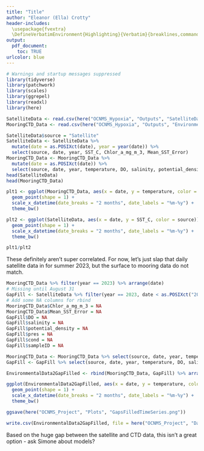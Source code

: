```yaml
---
title: "Title"
author: "Eleanor (Ella) Crotty"
header-includes:
  \usepackage{fvextra}
  \DefineVerbatimEnvironment{Highlighting}{Verbatim}{breaklines,commandchars=\\\{\}}
output:
  pdf_document:
    toc: TRUE
urlcolor: blue
---
```


```r
# Warnings and startup messages suppressed
library(tidyverse)
library(patchwork)
library(scales)
library(ggrepel)
library(readxl)
library(here)
```

```r
SatelliteData <- read.csv(here("OCNMS_Hypoxia", "Outputs", "SatelliteData_all.csv")) # Import satellite sea surface temperature and chlorophyll data from within 0.1 degrees latitude & longitude of the TH mooring
MooringCTD_Data <- read.csv(here("OCNMS_Hypoxia", "Outputs", "EnvironmentalDataset1.csv")) # Import mooring and CTD environmental data from 2021-2023 + 30-45 meters deep
```

```r
SatelliteData$source = "Satellite"
SatelliteData <- SatelliteData %>% 
  mutate(date = as.POSIXct(date), year = year(date)) %>% 
  select(source, date, year, SST_C, Chlor_a_mg_m_3, Mean_SST_Error)
MooringCTD_Data <- MooringCTD_Data %>% 
  mutate(date = as.POSIXct(date)) %>% 
  select(source, date, year, temperature, DO, salinity, potential_density, pres, cond, sampleID)
head(SatelliteData)
head(MooringCTD_Data)
```

```r
plt1 <- ggplot(MooringCTD_Data, aes(x = date, y = temperature, color = source)) +
  geom_point(shape = 1) +
  scale_x_datetime(date_breaks = "2 months", date_labels = "%m-%y") +
  theme_bw()

plt2 <- ggplot(SatelliteData, aes(x = date, y = SST_C, color = source)) +
  geom_point(shape = 1) +
  scale_x_datetime(date_breaks = "2 months", date_labels = "%m-%y") +
  theme_bw()

plt1/plt2
```

These definitely aren't super correlated. For now, let's just slap that daily satellite data in for summer 2023, but the surface to mooring data do not match.

```r
MooringCTD_Data %>% filter(year == 2023) %>% arrange(date)
# Missing until August 31
GapFill <- SatelliteData %>% filter(year == 2023, date < as.POSIXct("2023-08-31 00:00:00")) %>% mutate(temperature = SST_C) %>% select(-c(SST_C))
# Add some NA columns for rbind
MooringCTD_Data$Chlor_a_mg_m_3 = NA
MooringCTD_Data$Mean_SST_Error = NA
GapFill$DO = NA
GapFill$salinity = NA
GapFill$potential_density = NA
GapFill$pres = NA
GapFill$cond = NA
GapFill$sampleID = NA

MooringCTD_Data <- MooringCTD_Data %>% select(source, date, year, temperature, DO, salinity, potential_density, pres, cond, sampleID, Chlor_a_mg_m_3, Mean_SST_Error)
GapFill <- GapFill %>% select(source, date, year, temperature, DO, salinity, potential_density, pres, cond, sampleID, Chlor_a_mg_m_3, Mean_SST_Error)

EnvironmentalData2GapFilled <- rbind(MooringCTD_Data, GapFill) %>% arrange(date)
```

```r
ggplot(EnvironmentalData2GapFilled, aes(x = date, y = temperature, color = source)) +
  geom_point(shape = 1) +
  scale_x_datetime(date_breaks = "2 months", date_labels = "%m-%y") +
  theme_bw()

ggsave(here("OCNMS_Project", "Plots", "GapsFilledTimeSeries.png"))

write.csv(EnvironmentalData2GapFilled, file = here("OCNMS_Project", "Data", "EnvironmentalDataset2.csv"))
```

Based on the huge gap between the satellite and CTD data, this isn't a great option - ask Simone about models? 

